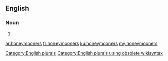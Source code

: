 ==English==

===Noun===
{{head|en}}

# {{plural of|honeymooner}}

[[Category:English plurals]][[Category:English plurals using obsolete wikisyntax]]

[[ar:honeymooners]]
[[fr:honeymooners]]
[[ku:honeymooners]]
[[my:honeymooners]]